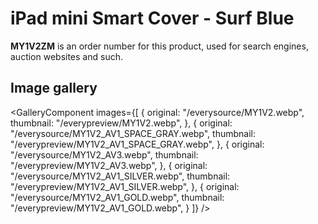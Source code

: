 
# iPad mini Smart Cover - Surf Blue

<Callout type='info' emoji='👉🏻'>**MY1V2ZM** is an order number for this product, used for search engines, auction websites and such.</Callout>

## Image gallery

<GalleryComponent
    images={[
      {
        original: "/everysource/MY1V2.webp",
        thumbnail: "/everypreview/MY1V2.webp",
      },
      {
        original: "/everysource/MY1V2_AV1_SPACE_GRAY.webp",
        thumbnail: "/everypreview/MY1V2_AV1_SPACE_GRAY.webp",
      },
      {
        original: "/everysource/MY1V2_AV3.webp",
        thumbnail: "/everypreview/MY1V2_AV3.webp",
      },
      {
        original: "/everysource/MY1V2_AV1_SILVER.webp",
        thumbnail: "/everypreview/MY1V2_AV1_SILVER.webp",
      },
      {
        original: "/everysource/MY1V2_AV1_GOLD.webp",
        thumbnail: "/everypreview/MY1V2_AV1_GOLD.webp",
      }
    ]}
  />
